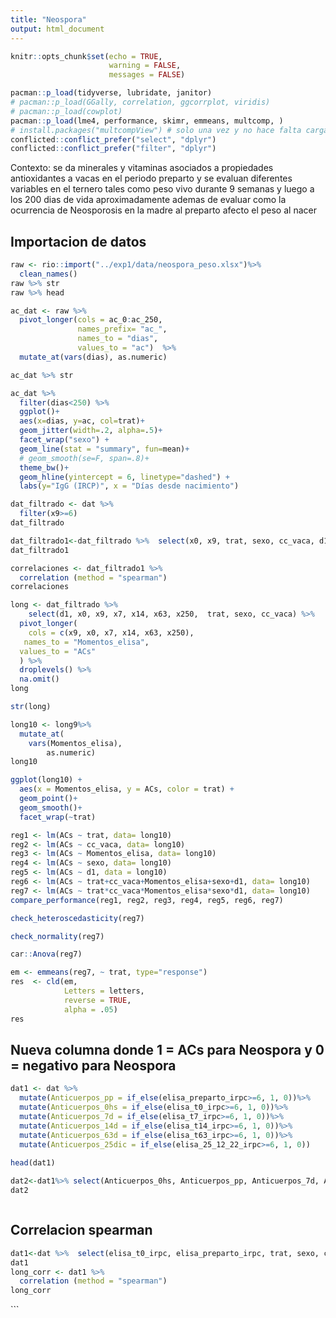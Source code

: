 ```yaml
---
title: "Neospora"
output: html_document
---
```


```r
knitr::opts_chunk$set(echo = TRUE, 
                      warning = FALSE, 
                      messages = FALSE)
```

```r
pacman::p_load(tidyverse, lubridate, janitor)
# pacman::p_load(GGally, correlation, ggcorrplot, viridis)
# pacman::p_load(cowplot)
pacman::p_load(lme4, performance, skimr, emmeans, multcomp, ) 
# install.packages("multcompView") # solo una vez y no hace falta cargarlo
conflicted::conflict_prefer("select", "dplyr")
conflicted::conflict_prefer("filter", "dplyr")
```

Contexto: se da minerales y vitaminas asociados a propiedades antioxidantes a vacas en el periodo preparto y se evaluan diferentes variables en el ternero tales como peso vivo durante 9 semanas y luego a los 200 dias de vida aproximadamente ademas de evaluar como la ocurrencia de Neosporosis en la madre al preparto afecto el peso al nacer

## Importacion de datos

```r
raw <- rio::import("../exp1/data/neospora_peso.xlsx")%>%
  clean_names()
raw %>% str 
raw %>% head 
```

```r
ac_dat <- raw %>% 
  pivot_longer(cols = ac_0:ac_250, 
               names_prefix= "ac_", 
               names_to = "dias", 
               values_to = "ac")  %>% 
  mutate_at(vars(dias), as.numeric)

ac_dat %>% str
```

```r
ac_dat %>% 
  filter(dias<250) %>% 
  ggplot()+
  aes(x=dias, y=ac, col=trat)+
  geom_jitter(width=.2, alpha=.5)+
  facet_wrap("sexo") + 
  geom_line(stat = "summary", fun=mean)+
  # geom_smooth(se=F, span=.8)+ 
  theme_bw()+
  geom_hline(yintercept = 6, linetype="dashed") + 
  labs(y="IgG (IRCP)", x = "Días desde nacimiento")
```


```r
dat_filtrado <- dat %>% 
  filter(x9>=6)
dat_filtrado
```

```r
dat_filtrado1<-dat_filtrado %>%  select(x0, x9, trat, sexo, cc_vaca, d1)
dat_filtrado1

correlaciones <- dat_filtrado1 %>% 
  correlation (method = "spearman")
correlaciones

```

```r
long <- dat_filtrado %>% 
    select(d1, x0, x9, x7, x14, x63, x250,  trat, sexo, cc_vaca) %>% 
  pivot_longer(
    cols = c(x9, x0, x7, x14, x63, x250), 
   names_to = "Momentos_elisa", 
  values_to = "ACs"
  ) %>% 
  droplevels() %>% 
  na.omit()
long

```
```r
str(long)
```
```r
long10 <- long9%>%
  mutate_at(
    vars(Momentos_elisa),
        as.numeric)
long10

```


```r
ggplot(long10) +
  aes(x = Momentos_elisa, y = ACs, color = trat) + 
  geom_point()+
  geom_smooth()+
  facet_wrap(~trat)
```

```r
reg1 <- lm(ACs ~ trat, data= long10)
reg2 <- lm(ACs ~ cc_vaca, data= long10)
reg3 <- lm(ACs ~ Momentos_elisa, data= long10)
reg4 <- lm(ACs ~ sexo, data= long10)
reg5 <- lm(ACs ~ d1, data = long10)
reg6 <- lm(ACs ~ trat+cc_vaca+Momentos_elisa+sexo+d1, data= long10)
reg7 <- lm(ACs ~ trat*cc_vaca*Momentos_elisa*sexo*d1, data= long10)
compare_performance(reg1, reg2, reg3, reg4, reg5, reg6, reg7)

```
```r
check_heteroscedasticity(reg7)
```
```r
check_normality(reg7)
```
```r
car::Anova(reg7)
```
```r
em <- emmeans(reg7, ~ trat, type="response")
res  <- cld(em, 
            Letters = letters, 
            reverse = TRUE, 
            alpha = .05)  
res
```


## Nueva columna donde 1 = ACs para Neospora y 0 = negativo para Neospora
```r
dat1 <- dat %>% 
  mutate(Anticuerpos_pp = if_else(elisa_preparto_irpc>=6, 1, 0))%>%
  mutate(Anticuerpos_0hs = if_else(elisa_t0_irpc>=6, 1, 0))%>%
  mutate(Anticuerpos_7d = if_else(elisa_t7_irpc>=6, 1, 0))%>%
  mutate(Anticuerpos_14d = if_else(elisa_t14_irpc>=6, 1, 0))%>%
  mutate(Anticuerpos_63d = if_else(elisa_t63_irpc>=6, 1, 0))%>%
  mutate(Anticuerpos_25dic = if_else(elisa_25_12_22_irpc>=6, 1, 0))
    
head(dat1)
```

```r
dat2<-dat1%>% select(Anticuerpos_0hs, Anticuerpos_pp, Anticuerpos_7d, Anticuerpos_14d, Anticuerpos_63d, Anticuerpos_25dic, trat, d1)
dat2
```
```r

```


## Correlacion spearman

```r
dat1<-dat %>%  select(elisa_t0_irpc, elisa_preparto_irpc, trat, sexo, cc_vaca, d1)
dat1
long_corr <- dat1 %>% 
  correlation (method = "spearman")
long_corr
```

```

